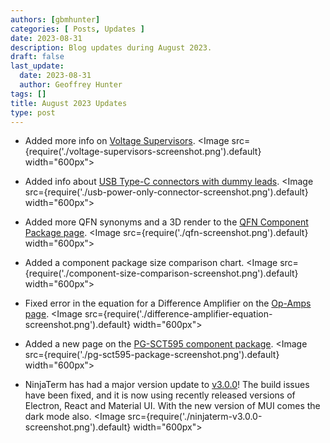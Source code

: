 ```yaml
---
authors: [gbmhunter]
categories: [ Posts, Updates ]
date: 2023-08-31
description: Blog updates during August 2023.
draft: false
last_update:
  date: 2023-08-31
  author: Geoffrey Hunter
tags: []
title: August 2023 Updates
type: post
---
```


* Added more info on [Voltage Supervisors](/electronics/components/voltage-supervisors/).
    <Image src={require('./voltage-supervisors-screenshot.png').default} width="600px"></Image>

* Added info about [USB Type-C connectors with dummy leads](/electronics/communication-protocols/usb-protocol/usb-charging-and-power-delivery/#connectors).
    <Image src={require('./usb-power-only-connector-screenshot.png').default} width="600px"></Image>

* Added more QFN synonyms and a 3D render to the [QFN Component Package page](/pcb-design/component-packages/qfn-component-package/).
    <Image src={require('./qfn-screenshot.png').default} width="600px"></Image>

* Added a component package size comparison chart.
    <Image src={require('./component-size-comparison-screenshot.png').default} width="600px"></Image>

* Fixed error in the equation for a Difference Amplifier on the [Op-Amps page](/electronics/components/op-amps/#difference-amplifiers).
    <Image src={require('./difference-amplifier-equation-screenshot.png').default} width="600px"></Image>

* Added a new page on the [PG-SCT595 component package](/pcb-design/component-packages/pg-sct595-component-package/).
    <Image src={require('./pg-sct595-package-screenshot.png').default} width="600px"></Image>

* NinjaTerm has had a major version update to [v3.0.0](https://github.com/gbmhunter/NinjaTerm/releases/tag/v3.1.0)! The build issues have been fixed, and it is now using recently released versions of Electron, React and Material UI. With the new version of MUI comes the dark mode also.
    <Image src={require('./ninjaterm-v3.0.0-screenshot.png').default} width="600px"></Image>
